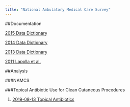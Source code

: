 ```yaml
---
title: "National Ambulatory Medical Care Survey"
---
```


##Documentation


[2015 Data Dictionary](../NAMCSdoc2015.pdf)

[2014 Data Dictionary](../NAMCSdoc2014.pdf)

[2013 Data Dictionary](../NAMCSdoc2013.pdf)

[2011 Lapolla et al.](../lapolla2011.pdf)

##Analysis

###NAMCS

###Topical Antibiotic Use for Clean Cutaneous Procedures

1. [2019-08-13 Topical Antibiotics](../20190813_NAMCS_TopicalAbxForBiopsyExcision_RAF.nb.html)
